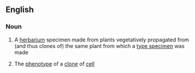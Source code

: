 ==English==

===Noun===
{{en-noun}}

# {{lb|en|taxonomy}} A [[herbarium]] specimen made from plants vegetatively propagated from (and thus clones of) the same plant from which a [[type specimen]] was made
# {{lb|en|biology}} The [[phenotype]] of a [[clone]] of [[cell]]